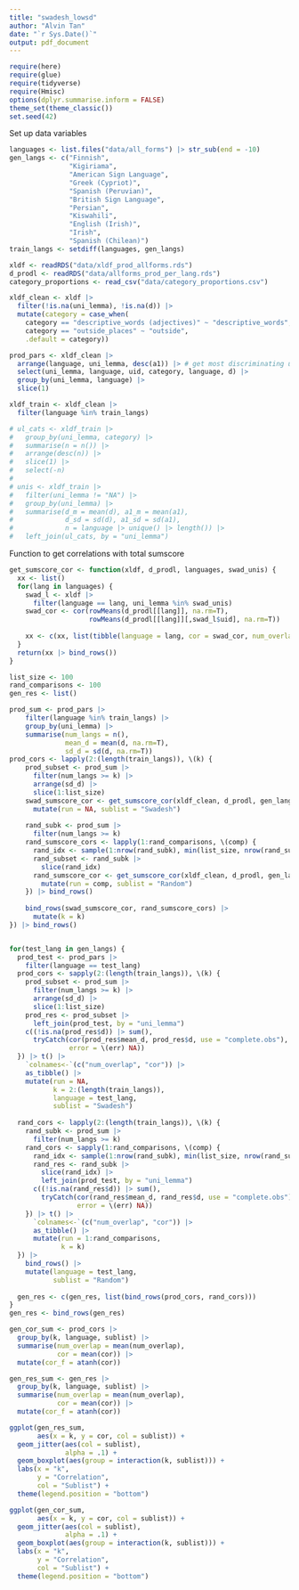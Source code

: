 ```yaml
---
title: "swadesh_lowsd"
author: "Alvin Tan"
date: "`r Sys.Date()`"
output: pdf_document
---
```


```r
require(here)
require(glue)
require(tidyverse)
require(Hmisc)
options(dplyr.summarise.inform = FALSE)
theme_set(theme_classic())
set.seed(42)
```

Set up data variables
```r
languages <- list.files("data/all_forms") |> str_sub(end = -10)
gen_langs <- c("Finnish",
               "Kigiriama",
               "American Sign Language",
               "Greek (Cypriot)",
               "Spanish (Peruvian)",
               "British Sign Language",
               "Persian",
               "Kiswahili",
               "English (Irish)",
               "Irish",
               "Spanish (Chilean)")
train_langs <- setdiff(languages, gen_langs)

xldf <- readRDS("data/xldf_prod_allforms.rds")
d_prodl <- readRDS("data/allforms_prod_per_lang.rds")
category_proportions <- read_csv("data/category_proportions.csv")
```

```r
xldf_clean <- xldf |> 
  filter(!is.na(uni_lemma), !is.na(d)) |> 
  mutate(category = case_when(
    category == "descriptive_words (adjectives)" ~ "descriptive_words",
    category == "outside_places" ~ "outside",
    .default = category))

prod_pars <- xldf_clean |> 
  arrange(language, uni_lemma, desc(a1)) |> # get most discriminating uni_lemma per lang
  select(uni_lemma, language, uid, category, language, d) |>
  group_by(uni_lemma, language) |>
  slice(1)

xldf_train <- xldf_clean |> 
  filter(language %in% train_langs)

# ul_cats <- xldf_train |> 
#   group_by(uni_lemma, category) |> 
#   summarise(n = n()) |> 
#   arrange(desc(n)) |> 
#   slice(1) |> 
#   select(-n)
# 
# unis <- xldf_train |> 
#   filter(uni_lemma != "NA") |> 
#   group_by(uni_lemma) |>
#   summarise(d_m = mean(d), a1_m = mean(a1), 
#             d_sd = sd(d), a1_sd = sd(a1), 
#             n = language |> unique() |> length()) |> 
#   left_join(ul_cats, by = "uni_lemma")
```

Function to get correlations with total sumscore
```r
get_sumscore_cor <- function(xldf, d_prodl, languages, swad_unis) {
  xx <- list()
  for(lang in languages) {
    swad_l <- xldf |> 
      filter(language == lang, uni_lemma %in% swad_unis)
    swad_cor <- cor(rowMeans(d_prodl[[lang]], na.rm=T), 
                    rowMeans(d_prodl[[lang]][,swad_l$uid], na.rm=T))
    
    xx <- c(xx, list(tibble(language = lang, cor = swad_cor, num_overlap = nrow(swad_l))))
  }
  return(xx |> bind_rows())
}
```

```r
list_size <- 100
rand_comparisons <- 100
gen_res <- list()

prod_sum <- prod_pars |> 
    filter(language %in% train_langs) |> 
    group_by(uni_lemma) |> 
    summarise(num_langs = n(),
              mean_d = mean(d, na.rm=T),
              sd_d = sd(d, na.rm=T))
prod_cors <- lapply(2:(length(train_langs)), \(k) {
    prod_subset <- prod_sum |> 
      filter(num_langs >= k) |> 
      arrange(sd_d) |> 
      slice(1:list_size)
    swad_sumscore_cor <- get_sumscore_cor(xldf_clean, d_prodl, gen_langs, prod_subset$uni_lemma) |> 
      mutate(run = NA, sublist = "Swadesh")
    
    rand_subk <- prod_sum |> 
      filter(num_langs >= k)
    rand_sumscore_cors <- lapply(1:rand_comparisons, \(comp) {
      rand_idx <- sample(1:nrow(rand_subk), min(list_size, nrow(rand_subk)))
      rand_subset <- rand_subk |> 
        slice(rand_idx)
      rand_sumscore_cor <- get_sumscore_cor(xldf_clean, d_prodl, gen_langs, rand_subset$uni_lemma) |> 
        mutate(run = comp, sublist = "Random")
    }) |> bind_rows()
    
    bind_rows(swad_sumscore_cor, rand_sumscore_cors) |> 
      mutate(k = k)
}) |> bind_rows()


for(test_lang in gen_langs) {
  prod_test <- prod_pars |> 
    filter(language == test_lang)
  prod_cors <- sapply(2:(length(train_langs)), \(k) {
    prod_subset <- prod_sum |> 
      filter(num_langs >= k) |> 
      arrange(sd_d) |> 
      slice(1:list_size)
    prod_res <- prod_subset |> 
      left_join(prod_test, by = "uni_lemma")
    c((!is.na(prod_res$d)) |> sum(),
      tryCatch(cor(prod_res$mean_d, prod_res$d, use = "complete.obs"),
               error = \(err) NA))
  }) |> t() |> 
    `colnames<-`(c("num_overlap", "cor")) |> 
    as_tibble() |> 
    mutate(run = NA,
           k = 2:(length(train_langs)),
           language = test_lang,
           sublist = "Swadesh")
  
  rand_cors <- lapply(2:(length(train_langs)), \(k) {
    rand_subk <- prod_sum |> 
      filter(num_langs >= k)
    rand_cors <- sapply(1:rand_comparisons, \(comp) {
      rand_idx <- sample(1:nrow(rand_subk), min(list_size, nrow(rand_subk)))
      rand_res <- rand_subk |> 
        slice(rand_idx) |> 
        left_join(prod_test, by = "uni_lemma")
      c((!is.na(rand_res$d)) |> sum(),
        tryCatch(cor(rand_res$mean_d, rand_res$d, use = "complete.obs"),
                 error = \(err) NA))
    }) |> t() |> 
      `colnames<-`(c("num_overlap", "cor")) |> 
      as_tibble() |> 
      mutate(run = 1:rand_comparisons,
             k = k)
  }) |> 
    bind_rows() |> 
    mutate(language = test_lang,
           sublist = "Random")
  
  gen_res <- c(gen_res, list(bind_rows(prod_cors, rand_cors)))
}
gen_res <- bind_rows(gen_res)
```

```r
gen_cor_sum <- prod_cors |> 
  group_by(k, language, sublist) |> 
  summarise(num_overlap = mean(num_overlap),
            cor = mean(cor)) |> 
  mutate(cor_f = atanh(cor))

gen_res_sum <- gen_res |> 
  group_by(k, language, sublist) |> 
  summarise(num_overlap = mean(num_overlap),
            cor = mean(cor)) |> 
  mutate(cor_f = atanh(cor))
```

```r
ggplot(gen_res_sum,
       aes(x = k, y = cor, col = sublist)) +
  geom_jitter(aes(col = sublist),
              alpha = .1) +
  geom_boxplot(aes(group = interaction(k, sublist))) +
  labs(x = "k",
       y = "Correlation",
       col = "Sublist") +
  theme(legend.position = "bottom")
```

```r
ggplot(gen_cor_sum,
       aes(x = k, y = cor, col = sublist)) +
  geom_jitter(aes(col = sublist),
              alpha = .1) +
  geom_boxplot(aes(group = interaction(k, sublist))) +
  labs(x = "k",
       y = "Correlation",
       col = "Sublist") +
  theme(legend.position = "bottom")
```


